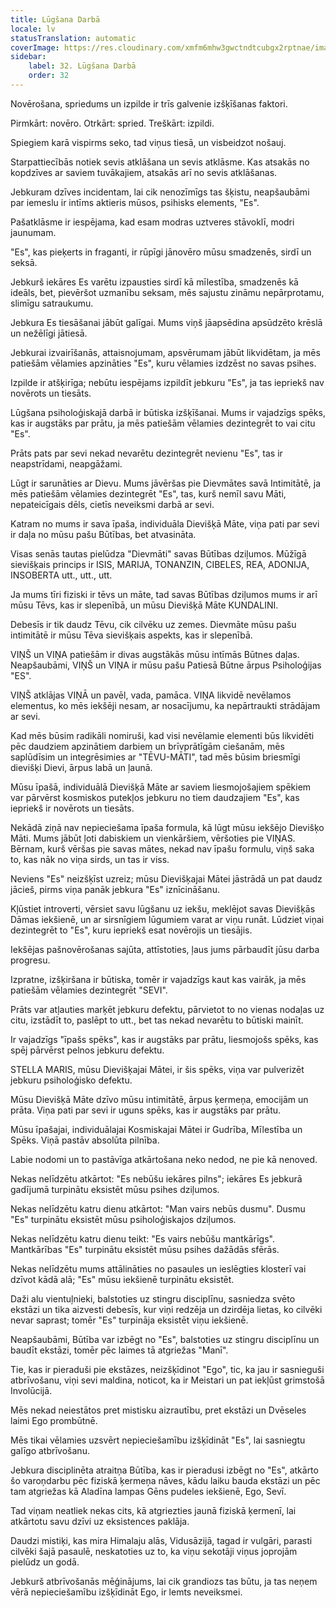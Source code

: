 ```yaml
---
title: Lūgšana Darbā
locale: lv
statusTranslation: automatic
coverImage: https://res.cloudinary.com/xmfm6mhw3gwctndtcubgx2rptnae/image/upload/v1740468922/small_cover_tratado_de_psicologia_revolucionaria_a4c0dca4e0.webp
sidebar:
    label: 32. Lūgšana Darbā
    order: 32
---
```

Novērošana, spriedums un izpilde ir trīs galvenie izšķīšanas faktori.

Pirmkārt: novēro. Otrkārt: spried. Treškārt: izpildi.

Spiegiem karā vispirms seko, tad viņus tiesā, un visbeidzot nošauj.

Starpattiecībās notiek sevis atklāšana un sevis atklāsme. Kas atsakās no kopdzīves ar saviem tuvākajiem, atsakās arī no sevis atklāšanas.

Jebkuram dzīves incidentam, lai cik nenozīmīgs tas šķistu, neapšaubāmi par iemeslu ir intīms aktieris mūsos, psihisks elements, "Es".

Pašatklāsme ir iespējama, kad esam modras uztveres stāvoklī, modri jaunumam.

"Es", kas pieķerts in fraganti, ir rūpīgi jānovēro mūsu smadzenēs, sirdī un seksā.

Jebkurš iekāres Es varētu izpausties sirdī kā mīlestība, smadzenēs kā ideāls, bet, pievēršot uzmanību seksam, mēs sajustu zināmu nepārprotamu, slimīgu satraukumu.

Jebkura Es tiesāšanai jābūt galīgai. Mums viņš jāapsēdina apsūdzēto krēslā un nežēlīgi jātiesā.

Jebkurai izvairīšanās, attaisnojumam, apsvērumam jābūt likvidētam, ja mēs patiešām vēlamies apzināties "Es", kuru vēlamies izdzēst no savas psihes.

Izpilde ir atšķirīga; nebūtu iespējams izpildīt jebkuru "Es", ja tas iepriekš nav novērots un tiesāts.

Lūgšana psiholoģiskajā darbā ir būtiska izšķīšanai. Mums ir vajadzīgs spēks, kas ir augstāks par prātu, ja mēs patiešām vēlamies dezintegrēt to vai citu "Es".

Prāts pats par sevi nekad nevarētu dezintegrēt nevienu "Es", tas ir neapstrīdami, neapgāžami.

Lūgt ir sarunāties ar Dievu. Mums jāvēršas pie Dievmātes savā Intimitātē, ja mēs patiešām vēlamies dezintegrēt "Es", tas, kurš nemīl savu Māti, nepateicīgais dēls, cietīs neveiksmi darbā ar sevi.

Katram no mums ir sava īpaša, individuāla Dievišķā Māte, viņa pati par sevi ir daļa no mūsu pašu Būtības, bet atvasināta.

Visas senās tautas pielūdza "Dievmāti" savas Būtības dziļumos. Mūžīgā sievišķais princips ir ISIS, MARIJA, TONANZIN, CIBELES, REA, ADONIJA, INSOBERTA utt., utt., utt.

Ja mums tīri fiziski ir tēvs un māte, tad savas Būtības dziļumos mums ir arī mūsu Tēvs, kas ir slepenībā, un mūsu Dievišķā Māte KUNDALINI.

Debesīs ir tik daudz Tēvu, cik cilvēku uz zemes. Dievmāte mūsu pašu intimitātē ir mūsu Tēva sievišķais aspekts, kas ir slepenībā.

VIŅŠ un VIŅA patiešām ir divas augstākās mūsu intīmās Būtnes daļas. Neapšaubāmi, VIŅŠ un VIŅA ir mūsu pašu Patiesā Būtne ārpus Psiholoģijas "ES".

VIŅŠ atklājas VIŅĀ un pavēl, vada, pamāca. VIŅA likvidē nevēlamos elementus, ko mēs iekšēji nesam, ar nosacījumu, ka nepārtraukti strādājam ar sevi.

Kad mēs būsim radikāli nomiruši, kad visi nevēlamie elementi būs likvidēti pēc daudziem apzinātiem darbiem un brīvprātīgām ciešanām, mēs saplūdīsim un integrēsimies ar "TĒVU-MĀTI", tad mēs būsim briesmīgi dievišķi Dievi, ārpus labā un ļaunā.

Mūsu īpašā, individuālā Dievišķā Māte ar saviem liesmojošajiem spēkiem var pārvērst kosmiskos putekļos jebkuru no tiem daudzajiem "Es", kas iepriekš ir novērots un tiesāts.

Nekādā ziņā nav nepieciešama īpaša formula, kā lūgt mūsu iekšējo Dievišķo Māti. Mums jābūt ļoti dabiskiem un vienkāršiem, vēršoties pie VIŅAS. Bērnam, kurš vēršas pie savas mātes, nekad nav īpašu formulu, viņš saka to, kas nāk no viņa sirds, un tas ir viss.

Neviens "Es" neizšķīst uzreiz; mūsu Dievišķajai Mātei jāstrādā un pat daudz jācieš, pirms viņa panāk jebkura "Es" iznīcināšanu.

Kļūstiet introverti, vērsiet savu lūgšanu uz iekšu, meklējot savas Dievišķās Dāmas iekšienē, un ar sirsnīgiem lūgumiem varat ar viņu runāt. Lūdziet viņai dezintegrēt to "Es", kuru iepriekš esat novērojis un tiesājis.

Iekšējas pašnovērošanas sajūta, attīstoties, ļaus jums pārbaudīt jūsu darba progresu.

Izpratne, izšķiršana ir būtiska, tomēr ir vajadzīgs kaut kas vairāk, ja mēs patiešām vēlamies dezintegrēt "SEVI".

Prāts var atļauties marķēt jebkuru defektu, pārvietot to no vienas nodaļas uz citu, izstādīt to, paslēpt to utt., bet tas nekad nevarētu to būtiski mainīt.

Ir vajadzīgs "īpašs spēks", kas ir augstāks par prātu, liesmojošs spēks, kas spēj pārvērst pelnos jebkuru defektu.

STELLA MARIS, mūsu Dievišķajai Mātei, ir šis spēks, viņa var pulverizēt jebkuru psiholoģisko defektu.

Mūsu Dievišķā Māte dzīvo mūsu intimitātē, ārpus ķermeņa, emocijām un prāta. Viņa pati par sevi ir uguns spēks, kas ir augstāks par prātu.

Mūsu īpašajai, individuālajai Kosmiskajai Mātei ir Gudrība, Mīlestība un Spēks. Viņā pastāv absolūta pilnība.

Labie nodomi un to pastāvīga atkārtošana neko nedod, ne pie kā nenoved.

Nekas nelīdzētu atkārtot: "Es nebūšu iekāres pilns"; iekāres Es jebkurā gadījumā turpinātu eksistēt mūsu psihes dziļumos.

Nekas nelīdzētu katru dienu atkārtot: "Man vairs nebūs dusmu". Dusmu "Es" turpinātu eksistēt mūsu psiholoģiskajos dziļumos.

Nekas nelīdzētu katru dienu teikt: "Es vairs nebūšu mantkārīgs". Mantkārības "Es" turpinātu eksistēt mūsu psihes dažādās sfērās.

Nekas nelīdzētu mums attālināties no pasaules un ieslēgties klosterī vai dzīvot kādā alā; "Es" mūsu iekšienē turpinātu eksistēt.

Daži alu vientuļnieki, balstoties uz stingru disciplīnu, sasniedza svēto ekstāzi un tika aizvesti debesīs, kur viņi redzēja un dzirdēja lietas, ko cilvēki nevar saprast; tomēr "Es" turpināja eksistēt viņu iekšienē.

Neapšaubāmi, Būtība var izbēgt no "Es", balstoties uz stingru disciplīnu un baudīt ekstāzi, tomēr pēc laimes tā atgriežas "Manī".

Tie, kas ir pieraduši pie ekstāzes, neizšķīdinot "Ego", tic, ka jau ir sasnieguši atbrīvošanu, viņi sevi maldina, noticot, ka ir Meistari un pat iekļūst grimstošā Involūcijā.

Mēs nekad neiestātos pret mistisku aizrautību, pret ekstāzi un Dvēseles laimi Ego prombūtnē.

Mēs tikai vēlamies uzsvērt nepieciešamību izšķīdināt "Es", lai sasniegtu galīgo atbrīvošanu.

Jebkura disciplinēta atraitņa Būtība, kas ir pieradusi izbēgt no "Es", atkārto šo varoņdarbu pēc fiziskā ķermeņa nāves, kādu laiku bauda ekstāzi un pēc tam atgriežas kā Aladīna lampas Gēns pudeles iekšienē, Ego, Sevī.

Tad viņam neatliek nekas cits, kā atgriezties jaunā fiziskā ķermenī, lai atkārtotu savu dzīvi uz eksistences paklāja.

Daudzi mistiķi, kas mira Himalaju alās, Vidusāzijā, tagad ir vulgāri, parasti cilvēki šajā pasaulē, neskatoties uz to, ka viņu sekotāji viņus joprojām pielūdz un godā.

Jebkurš atbrīvošanās mēģinājums, lai cik grandiozs tas būtu, ja tas neņem vērā nepieciešamību izšķīdināt Ego, ir lemts neveiksmei.

